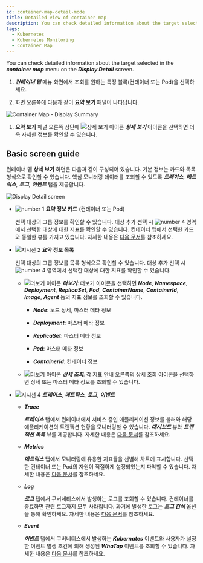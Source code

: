 ```yaml
---
id: container-map-detail-mode
title: Detailed view of container map
description: You can check detailed information about the target selected in the container map menu on the detailed view screen.
tags:
  - Kubernetes
  - Kubernetes Monitoring
  - Container Map
---
```


You can check detailed information about the target selected in the **_container map_** menu on the **_Display Detail_** screen.

1.  **_컨테이너 맵_** 메뉴 화면에서 조회를 원하는 특정 블록(컨테이너 또는 Pod)을 선택하세요. 

2.  화면 오른쪽에 다음과 같이 **요약 보기** 패널이 나타납니다. 

  ![Container Map - Display Summary](/img/k8s-container-sum.png)

1.  **요약 보기** 패널 오른쪽 상단에 ![상세 보기 아이콘](/img/ico-detail-mode.svg) **_상세 보기_** 아이콘을 선택하면 더욱 자세한 정보를 확인할 수 있습니다.

## Basic screen guide

컨테이너 맵 **상세 보기** 화면은 다음과 같이 구성되어 있습니다. 기본 정보는 카드와 목록 형식으로 확인할 수 있습니다. 핵심 모니터링 데이터를 조회할 수 있도록 **_트레이스_**, **_메트릭스_**, **_로그_**, **_이벤트_** 탭을 제공합니다. 

![Display Detail screen](/img/k8s-container-detail.png)

-   ![number 1](/img/number-01.png) **요약 정보 카드** (컨테이너 또는 Pod)

    선택 대상의 그룹 정보를 확인할 수 있습니다. 대상 추가 선택 시 ![number 4](/img/number-04.png) 영역에서 선택한 대상에 대한 지표를 확인할 수 있습니다. 컨테이너 맵에서 선택한 카드와 동일한 뷰를 가지고 있습니다. 자세한 내용은 [다음 문서](container-map)를 참조하세요.

-   ![지시선 2](/img/number-02.png) **요약 정보 목록**

    선택 대상의 그룹 정보를 목록 형식으로 확인할 수 있습니다. 대상 추가 선택 시 ![number 4](/img/number-04.png) 영역에서 선택한 대상에 대한 지표를 확인할 수 있습니다. 

    -   ![더보기 아이콘](/img/right-arrow.svg) **_더보기_**: 더보기 아이콘을 선택하면 **_Node_**, **_Namespace_**, **_Deployment_**, **_ReplicaSet_**, **_Pod_**, **_ContainerName_**, **_ContainerId_**, **_Image_**, **_Agent_** 등의 지표 정보를 조회할 수 있습니다.

        -   **_Node_**: 노드 상세, 마스터 메타 정보

        -   **_Deployment_**: 마스터 메타 정보

        -   **_ReplicaSet_**: 마스터 메타 정보

        -   **_Pod_**: 마스터 메타 정보

        -   **_ContainerId_**: 컨테이너 정보

    -   ![더보기 아이콘](/img/ico-more.svg) **_상세 조회_**: 각 지표 안내 오른쪽의 상세 조회 아이콘을 선택하면 상세 또는 마스터 메타 정보를 조회할 수 있습니다.

-   ![지시선 4](/img/number-04.png) **_트레이스_**, **_메트릭스_**, **_로그_**, **_이벤트_** 

    -   **_Trace_** 

        **_트레이스_** 탭에서 컨테이너에서 서비스 중인 애플리케이션 정보를 불러와 해당 애플리케이션의 트랜잭션 현황을 모니터링할 수 있습니다. **_대시보드_** 뷰와 **_트랜잭션 목록_** 뷰를 제공합니다. 자세한 내용은 [다음 문서](container-map-trace)를 참조하세요.

    -   **_Metrics_**

        **_메트릭스_** 탭에서 모니터링에 유용한 지표들을 선별해 차트에 표시합니다. 선택한 컨테이너 또는 Pod의 자원이 적절하게 설정되었는지 파악할 수 있습니다. 자세한 내용은 [다음 문서](container-map-metrics)를 참조하세요.

    -   **_Log_** 

        **_로그_** 텝에서 쿠버네티스에서 발생하는 로그를 조회할 수 있습니다. 컨테이너를 종료하면 관련 로그까지 모두 사라집니다. 과거에 발생한 로그는 **_로그 검색_** 옵션을 통해 확인하세요. 자세한 내용은 [다음 문서](container-map-log)를 참조하세요.

    -   **_Event_** 

        **_이벤트_** 탭에서 쿠버네티스에서 발생하는 **_Kubernates_** 이벤트와 사용자가 설정한 이벤트 발생 조건에 의해 생성된 **_WhaTap_** 이벤트를 조회할 수 있습니다. 자세한 내용은 [다음 문서](container-map-event)를 참조하세요.
